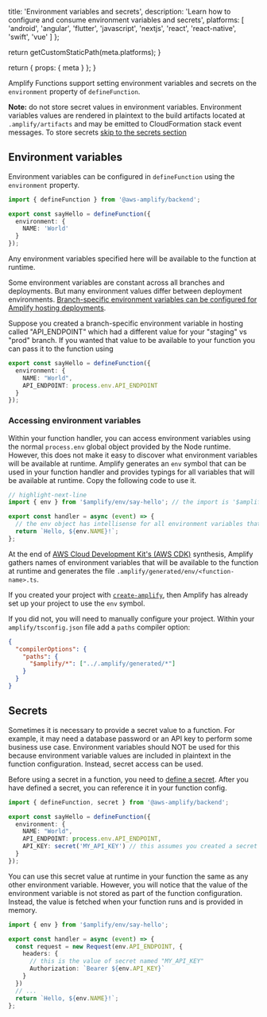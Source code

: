 
  title: 'Environment variables and secrets',
  description:
    'Learn how to configure and consume environment variables and secrets',
  platforms: [
    'android',
    'angular',
    'flutter',
    'javascript',
    'nextjs',
    'react',
    'react-native',
    'swift',
    'vue'
  ]
};

  return getCustomStaticPath(meta.platforms);
}

  return {
    props: {
      meta
    }
  };
}

Amplify Functions support setting environment variables and secrets on the `environment` property of `defineFunction`.

<Callout warning>

**Note:** do not store secret values in environment variables. Environment variables values are rendered in plaintext to the build artifacts located at `.amplify/artifacts` and may be emitted to CloudFormation stack event messages. To store secrets [skip to the secrets section](#secrets)

</Callout>

## Environment variables

Environment variables can be configured in `defineFunction` using the `environment` property.

```ts title="amplify/functions/say-hello/resource.ts"
import { defineFunction } from '@aws-amplify/backend';

export const sayHello = defineFunction({
  environment: {
    NAME: 'World'
  }
});
```

Any environment variables specified here will be available to the function at runtime.

Some environment variables are constant across all branches and deployments. But many environment values differ between deployment environments. [Branch-specific environment variables can be configured for Amplify hosting deployments](/[platform]/deploy-and-host/fullstack-branching/secrets-and-vars/).

Suppose you created a branch-specific environment variable in hosting called "API_ENDPOINT" which had a different value for your "staging" vs "prod" branch. If you wanted that value to be available to your function you can pass it to the function using

```ts title="amplify/functions/say-hello/resource.ts"
export const sayHello = defineFunction({
  environment: {
    NAME: "World",
    API_ENDPOINT: process.env.API_ENDPOINT
  }
});
```

### Accessing environment variables

Within your function handler, you can access environment variables using the normal `process.env` global object provided by the Node runtime. However, this does not make it easy to discover what environment variables will be available at runtime. Amplify generates an `env` symbol that can be used in your function handler and provides typings for all variables that will be available at runtime. Copy the following code to use it.

```ts title="amplify/functions/say-hello/handler.ts"
// highlight-next-line
import { env } from '$amplify/env/say-hello'; // the import is '$amplify/env/<function name>'

export const handler = async (event) => {
  // the env object has intellisense for all environment variables that are available to the function
  return `Hello, ${env.NAME}!`;
};
```

<Accordion title='Understanding the "env" symbol and how to manually configure your Amplify project to use it' headingLevel='4' eyebrow='Learn more'>

At the end of [AWS Cloud Development Kit's (AWS CDK)](https://aws.amazon.com/cdk/) synthesis, Amplify gathers names of environment variables that will be available to the function at runtime and generates the file `.amplify/generated/env/<function-name>.ts`.

If you created your project with [`create-amplify`](https://www.npmjs.com/package/create-amplify), then Amplify has already set up your project to use the `env` symbol.

If you did not, you will need to manually configure your project. Within your `amplify/tsconfig.json` file add a `paths` compiler option:

```json title="amplify/tsconfig.json"
{
  "compilerOptions": {
    "paths": {
      "$amplify/*": ["../.amplify/generated/*"]
    }
  }
}
```

</Accordion>

## Secrets

Sometimes it is necessary to provide a secret value to a function. For example, it may need a database password or an API key to perform some business use case. Environment variables should NOT be used for this because environment variable values are included in plaintext in the function configuration. Instead, secret access can be used.

Before using a secret in a function, you need to [define a secret](/[platform]/deploy-and-host/fullstack-branching/secrets-and-vars/#set-secrets). After you have defined a secret, you can reference it in your function config.

```ts title="amplify/functions/say-hello/resource.ts"
import { defineFunction, secret } from '@aws-amplify/backend';

export const sayHello = defineFunction({
  environment: {
    NAME: "World",
    API_ENDPOINT: process.env.API_ENDPOINT,
    API_KEY: secret('MY_API_KEY') // this assumes you created a secret named "MY_API_KEY"
  }
});
```

You can use this secret value at runtime in your function the same as any other environment variable. However, you will notice that the value of the environment variable is not stored as part of the function configuration. Instead, the value is fetched when your function runs and is provided in memory.

```ts title="amplify/functions/say-hello/handler.ts"
import { env } from '$amplify/env/say-hello';

export const handler = async (event) => {
  const request = new Request(env.API_ENDPOINT, {
    headers: {
      // this is the value of secret named "MY_API_KEY"
      Authorization: `Bearer ${env.API_KEY}`
    }
  })
  // ...
  return `Hello, ${env.NAME}!`;
};
```
